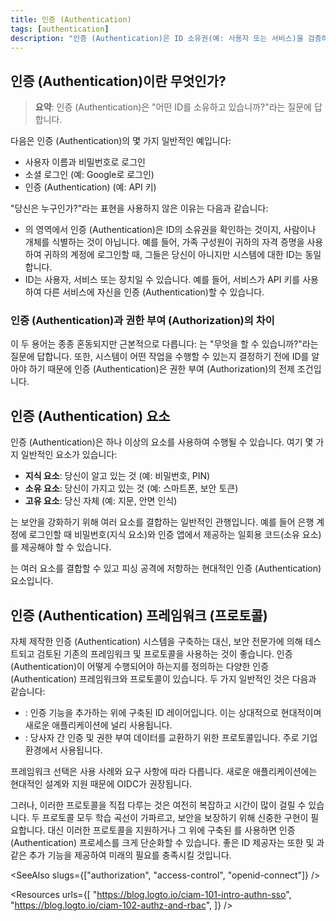 ```yaml
---
title: 인증 (Authentication)
tags: [authentication]
description: "인증 (Authentication)은 ID 소유권(예: 사용자 또는 서비스)을 검증하는 과정입니다. 이는 ID 및 접근 관리 (IAM) 시스템의 기반이며 애플리케이션 및 서비스를 보호하는 데 필수적입니다."
---
```


## 인증 (Authentication)이란 무엇인가?

> **요약**: 인증 (Authentication)은 "어떤 ID를 소유하고 있습니까?"라는 질문에 답합니다.

다음은 인증 (Authentication)의 몇 가지 일반적인 예입니다:

- 사용자 이름과 비밀번호로 로그인
- 소셜 로그인 (예: Google로 로그인)
- <Ref slug="machine-to-machine" /> 인증 (Authentication) (예: API 키)

"당신은 누구인가?"라는 표현을 사용하지 않은 이유는 다음과 같습니다:

- <Ref slug="iam" />의 영역에서 인증 (Authentication)은 ID의 소유권을 확인하는 것이지, 사람이나 개체를 식별하는 것이 아닙니다. 예를 들어, 가족 구성원이 귀하의 자격 증명을 사용하여 귀하의 계정에 로그인할 때, 그들은 당신이 아니지만 시스템에 대한 ID는 동일합니다.
- ID는 사용자, 서비스 또는 장치일 수 있습니다. 예를 들어, 서비스가 API 키를 사용하여 다른 서비스에 자신을 인증 (Authentication)할 수 있습니다.

### 인증 (Authentication)과 권한 부여 (Authorization)의 차이

이 두 용어는 종종 혼동되지만 근본적으로 다릅니다: <Ref slug="authorization" />는 "무엇을 할 수 있습니까?"라는 질문에 답합니다. 또한, 시스템이 어떤 작업을 수행할 수 있는지 결정하기 전에 ID를 알아야 하기 때문에 인증 (Authentication)은 권한 부여 (Authorization)의 전제 조건입니다.

## 인증 (Authentication) 요소

인증 (Authentication)은 하나 이상의 요소를 사용하여 수행될 수 있습니다. 여기 몇 가지 일반적인 요소가 있습니다:

- **지식 요소**: 당신이 알고 있는 것 (예: 비밀번호, PIN)
- **소유 요소**: 당신이 가지고 있는 것 (예: 스마트폰, 보안 토큰)
- **고유 요소**: 당신 자체 (예: 지문, 안면 인식)

<Ref slug="mfa" />는 보안을 강화하기 위해 여러 요소를 결합하는 일반적인 관행입니다. 예를 들어 은행 계정에 로그인할 때 비밀번호(지식 요소)와 인증 앱에서 제공하는 일회용 코드(소유 요소)를 제공해야 할 수 있습니다.

<Ref slug="passkey" />는 여러 요소를 결합할 수 있고 피싱 공격에 저항하는 현대적인 인증 (Authentication) 요소입니다.

## 인증 (Authentication) 프레임워크 (프로토콜)

자체 제작한 인증 (Authentication) 시스템을 구축하는 대신, 보안 전문가에 의해 테스트되고 검토된 기존의 프레임워크 및 프로토콜을 사용하는 것이 좋습니다. 인증 (Authentication)이 어떻게 수행되어야 하는지를 정의하는 다양한 인증 (Authentication) 프레임워크와 프로토콜이 있습니다. 두 가지 일반적인 것은 다음과 같습니다:

- <Ref slug="openid-connect" />: 인증 기능을 추가하는 <Ref slug="oauth-2.0" /> 위에 구축된 ID 레이어입니다. 이는 상대적으로 현대적이며 새로운 애플리케이션에 널리 사용됩니다.
- <Ref slug="saml" />: 당사자 간 인증 및 권한 부여 데이터를 교환하기 위한 프로토콜입니다. 주로 기업 환경에서 사용됩니다.

프레임워크 선택은 사용 사례와 요구 사항에 따라 다릅니다. 새로운 애플리케이션에는 현대적인 설계와 <Ref slug="jwt" /> 지원 때문에 OIDC가 권장됩니다.

그러나, 이러한 프로토콜을 직접 다루는 것은 여전히 복잡하고 시간이 많이 걸릴 수 있습니다. 두 프로토콜 모두 학습 곡선이 가파르고, 보안을 보장하기 위해 신중한 구현이 필요합니다. 대신 이러한 프로토콜을 지원하거나 그 위에 구축된 <Ref slug="identity-provider" />를 사용하면 인증 (Authentication) 프로세스를 크게 단순화할 수 있습니다. 좋은 ID 제공자는 또한 <Ref slug="mfa" /> 및 <Ref slug="single-sign-on" />과 같은 추가 기능을 제공하여 미래의 필요를 충족시킬 것입니다.

<SeeAlso slugs={["authorization", "access-control", "openid-connect"]} />

<Resources
  urls={[
    "https://blog.logto.io/ciam-101-intro-authn-sso",
    "https://blog.logto.io/ciam-102-authz-and-rbac",
  ]}
/>
